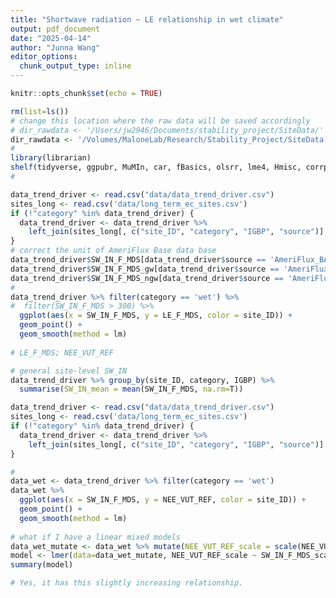 ```yaml
---
title: "Shortwave radiation ~ LE relationship in wet climate"
output: pdf_document
date: "2025-04-14"
author: "Junna Wang"
editor_options: 
  chunk_output_type: inline
---
```


```r
knitr::opts_chunk$set(echo = TRUE)

```


```r
rm(list=ls())
# change this location where the raw data will be saved accordingly
# dir_rawdata <- '/Users/jw2946/Documents/stability_project/SiteData/'
dir_rawdata <- '/Volumes/MaloneLab/Research/Stability_Project/SiteData'
#
library(librarian)
shelf(tidyverse, ggpubr, MuMIn, car, fBasics, olsrr, lme4, Hmisc, corrplot, lme4)
#
```


```r
data_trend_driver <- read.csv("data/data_trend_driver.csv")
sites_long <- read.csv('data/long_term_ec_sites.csv')
if (!"category" %in% data_trend_driver) {
  data_trend_driver <- data_trend_driver %>% 
    left_join(sites_long[, c("site_ID", "category", "IGBP", "source")], by="site_ID")
}
# correct the unit of AmeriFlux Base data base
data_trend_driver$SW_IN_F_MDS[data_trend_driver$source == 'AmeriFlux_BASE'] <- data_trend_driver$SW_IN_F_MDS[data_trend_driver$source == 'AmeriFlux_BASE']
data_trend_driver$SW_IN_F_MDS_gw[data_trend_driver$source == 'AmeriFlux_BASE'] <- data_trend_driver$SW_IN_F_MDS_gw[data_trend_driver$source == 'AmeriFlux_BASE']
data_trend_driver$SW_IN_F_MDS_ngw[data_trend_driver$source == 'AmeriFlux_BASE'] <- data_trend_driver$SW_IN_F_MDS_ngw[data_trend_driver$source == 'AmeriFlux_BASE']
#
data_trend_driver %>% filter(category == 'wet') %>%
#  filter(SW_IN_F_MDS > 300) %>%
  ggplot(aes(x = SW_IN_F_MDS, y = LE_F_MDS, color = site_ID)) +
  geom_point() +
  geom_smooth(method = lm)
  
# LE_F_MDS; NEE_VUT_REF

# general site-level SW_IN 
data_trend_driver %>% group_by(site_ID, category, IGBP) %>%
  summarise(SW_IN_mean = mean(SW_IN_F_MDS, na.rm=T))


```

```r
data_trend_driver <- read.csv("data/data_trend_driver.csv")
sites_long <- read.csv('data/long_term_ec_sites.csv')
if (!"category" %in% data_trend_driver) {
  data_trend_driver <- data_trend_driver %>% 
    left_join(sites_long[, c("site_ID", "category", "IGBP", "source")], by="site_ID")
}

#
data_wet <- data_trend_driver %>% filter(category == 'wet') 
data_wet %>%
  ggplot(aes(x = SW_IN_F_MDS, y = NEE_VUT_REF, color = site_ID)) +
  geom_point() +
  geom_smooth(method = lm)
  
# what if I have a linear mixed models
data_wet_mutate <- data_wet %>% mutate(NEE_VUT_REF_scale = scale(NEE_VUT_REF), SW_IN_F_MDS_scale = scale(SW_IN_F_MDS))
model <- lmer(data=data_wet_mutate, NEE_VUT_REF_scale ~ SW_IN_F_MDS_scale + (1 |site_ID))
summary(model)

# Yes, it has this slightly increasing relationship. 

```
